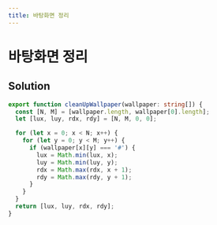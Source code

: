 ```yaml
---
title: 바탕화면 정리
---
```


# 바탕화면 정리

## Solution

```typescript filename="solution.ts" copy
export function cleanUpWallpaper(wallpaper: string[]) {
  const [N, M] = [wallpaper.length, wallpaper[0].length];
  let [lux, luy, rdx, rdy] = [N, M, 0, 0];

  for (let x = 0; x < N; x++) {
    for (let y = 0; y < M; y++) {
      if (wallpaper[x][y] === '#') {
        lux = Math.min(lux, x);
        luy = Math.min(luy, y);
        rdx = Math.max(rdx, x + 1);
        rdy = Math.max(rdy, y + 1);
      }
    }
  }
  return [lux, luy, rdx, rdy];
}
```

<ProblemLink
  codingSite="programmers"
  href="https://school.programmers.co.kr/learn/courses/30/lessons/161990"
  title="바탕화면 정리"
/>

